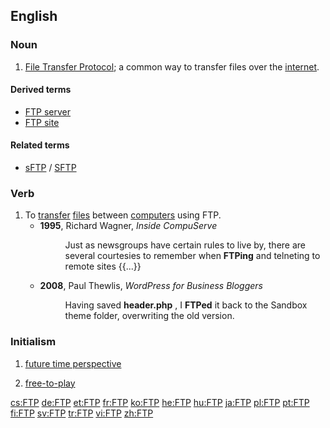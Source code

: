 ==English==
{{wikipedia}}

===Noun===
{{en-noun|-}}

# {{label|en|Internet}} [[File Transfer Protocol]]; a common way to transfer files over the [[internet]].

====Derived terms====
* [[FTP server]]
* [[FTP site]]

====Related terms====
* [[sFTP]] / [[SFTP]]

===Verb===
{{en-verb}}

# To [[transfer]] [[file]]s between [[computer]]s using FTP.
#* '''1995''', Richard Wagner, ''Inside CompuServe''
#*: Just as newsgroups have certain rules to live by, there are several courtesies to remember when '''FTPing''' and telneting to remote sites {{...}}
#* '''2008''', Paul Thewlis, ''WordPress for Business Bloggers''
#*: Having saved '''header.php'''<!--bolded in original-->, I '''FTPed''' it back to the Sandbox theme folder, overwriting the old version.

===Initialism===
{{rfc-header|Initialism}}
{{en-initialism}}

# {{label|en|psychology}} [[future time perspective]]
# {{label|en|video games}} [[free-to-play]]

[[cs:FTP]]
[[de:FTP]]
[[et:FTP]]
[[fr:FTP]]
[[ko:FTP]]
[[he:FTP]]
[[hu:FTP]]
[[ja:FTP]]
[[pl:FTP]]
[[pt:FTP]]
[[fi:FTP]]
[[sv:FTP]]
[[tr:FTP]]
[[vi:FTP]]
[[zh:FTP]]